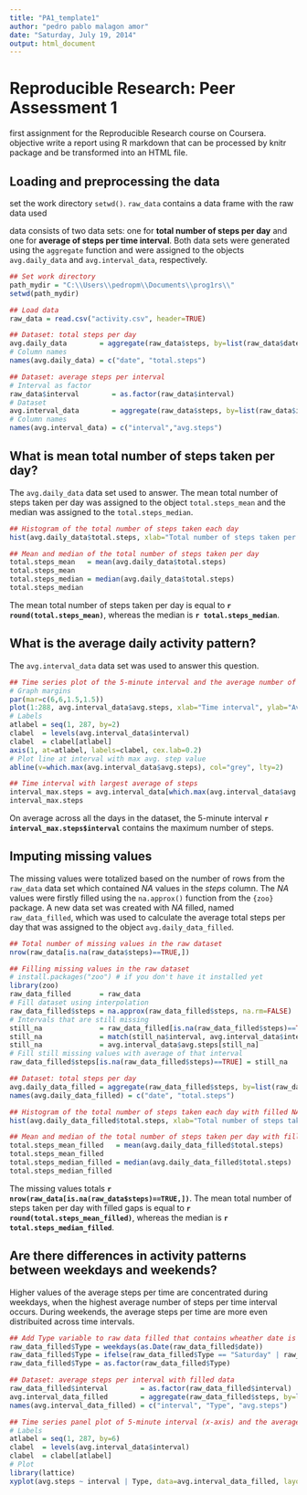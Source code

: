 ```yaml
---
title: "PA1_template1"
author: "pedro pablo malagon amor"
date: "Saturday, July 19, 2014"
output: html_document
---
```

# Reproducible Research: Peer Assessment 1
first assignment for the Reproducible Research course on Coursera. 
objective  write a report using R markdown that can be processed by knitr package and be transformed into an HTML file. 


## Loading and preprocessing the data
set the work directory `setwd()`. `raw_data` contains a data frame with the raw data used 

data consists of  two data sets: 
one for **total number of steps per day** and 
one for **average of steps per time interval**. 
Both data sets were generated using the `aggregate` function and were assigned to the objects `avg.daily_data` and `avg.interval_data`, respectively.

```r
## Set work directory
path_mydir = "C:\\Users\\pedropm\\Documents\\prog1rs\\"
setwd(path_mydir)

## Load data
raw_data = read.csv("activity.csv", header=TRUE)

## Dataset: total steps per day
avg.daily_data        = aggregate(raw_data$steps, by=list(raw_data$date), sum, na.rm=TRUE)
# Column names
names(avg.daily_data) = c("date", "total.steps")

## Dataset: average steps per interval
# Interval as factor
raw_data$interval        = as.factor(raw_data$interval)
# Dataset
avg.interval_data        = aggregate(raw_data$steps, by=list(raw_data$interval), mean, na.rm=TRUE)
# Column names
names(avg.interval_data) = c("interval","avg.steps")
```


## What is mean total number of steps taken per day?

The `avg.daily_data` data set  used to answer. 
The mean total number of steps taken per day was assigned to the object `total.steps_mean` and the median was assigned to the `total.steps_median`.

```r
## Histogram of the total number of steps taken each day
hist(avg.daily_data$total.steps, xlab="Total number of steps taken per day", breaks=20, col="lightblue", border="darkgrey", main="")

## Mean and median of the total number of steps taken per day
total.steps_mean   = mean(avg.daily_data$total.steps)
total.steps_mean
total.steps_median = median(avg.daily_data$total.steps)
total.steps_median
```

The mean total number of steps taken per day is equal to **`r round(total.steps_mean)`**, whereas the median is **`r total.steps_median`**. 


## What is the average daily activity pattern?

The `avg.interval_data` data set was used to answer this question. 


```r
## Time series plot of the 5-minute interval and the average number of steps taken
# Graph margins
par(mar=c(6,6,1.5,1.5))
plot(1:288, avg.interval_data$avg.steps, xlab="Time interval", ylab="Average steps per time interval", xlim=c(0,288), ylim=c(0,max(avg.interval_data$avg.steps)+20), xaxs="i", xaxt="n", type="l", col="deepskyblue", cex=1.5, cex.lab=1.5)
# Labels
atlabel = seq(1, 287, by=2)
clabel  = levels(avg.interval_data$interval)
clabel  = clabel[atlabel]
axis(1, at=atlabel, labels=clabel, cex.lab=0.2)
# Plot line at interval with max avg. step value
abline(v=which.max(avg.interval_data$avg.steps), col="grey", lty=2)

## Time interval with largest average of steps
interval_max.steps = avg.interval_data[which.max(avg.interval_data$avg.steps),]
interval_max.steps
```

On average across all the days in the dataset, the 5-minute interval **`r interval_max.steps$interval`** contains the maximum number of steps. 

## Imputing missing values

The missing values were totalized based on the number of rows from the `raw_data` data set which contained *NA* values in the *steps* column. The *NA* values were firstly filled using the `na.approx()` function from the `{zoo}` package. 
A new data set was created with *NA* filled, named `raw_data_filled`, which was used to calculate the average total steps per day that was assigned to the object `avg.daily_data_filled`.

```r
## Total number of missing values in the raw dataset
nrow(raw_data[is.na(raw_data$steps)==TRUE,])

## Filling missing values in the raw dataset
# install.packages("zoo") # if you don't have it installed yet
library(zoo)
raw_data_filled       = raw_data
# Fill dataset using interpolation
raw_data_filled$steps = na.approx(raw_data_filled$steps, na.rm=FALSE)
# Intervals that are still missing
still_na              = raw_data_filled[is.na(raw_data_filled$steps)==TRUE,]
still_na              = match(still_na$interval, avg.interval_data$interval)
still_na              = avg.interval_data$avg.steps[still_na]
# Fill still missing values with average of that interval
raw_data_filled$steps[is.na(raw_data_filled$steps)==TRUE] = still_na

## Dataset: total steps per day
avg.daily_data_filled = aggregate(raw_data_filled$steps, by=list(raw_data_filled$date), sum, na.rm=TRUE)
names(avg.daily_data_filled) = c("date", "total.steps")

## Histogram of the total number of steps taken each day with filled NA dataset
hist(avg.daily_data_filled$total.steps, xlab="Total number of steps taken per day", breaks=20, col="lightblue", border="darkgrey", main="")

## Mean and median of the total number of steps taken per day with filled NA dataset
total.steps_mean_filled   = mean(avg.daily_data_filled$total.steps)
total.steps_mean_filled
total.steps_median_filled = median(avg.daily_data_filled$total.steps)
total.steps_median_filled
```

The missing values totals **`r nrow(raw_data[is.na(raw_data$steps)==TRUE,])`**. The mean total number of steps taken per day with filled gaps is equal to **`r round(total.steps_mean_filled)`**, whereas the median is **`r total.steps_median_filled`**. 

## Are there differences in activity patterns between weekdays and weekends?

Higher values of the average steps per time are concentrated during weekdays, when the highest average number of steps per time interval occurs. During weekends, the average steps per time are more even distribuited across time intervals.

```r
## Add Type variable to raw data filled that contains wheather date is weekday or weekend
raw_data_filled$Type = weekdays(as.Date(raw_data_filled$date))
raw_data_filled$Type = ifelse(raw_data_filled$Type == "Saturday" | raw_data_filled$Type == "Sunday", "weekend", "weekday")
raw_data_filled$Type = as.factor(raw_data_filled$Type)

## Dataset: average steps per interval with filled data
raw_data_filled$interval        = as.factor(raw_data_filled$interval)
avg.interval_data_filled        = aggregate(raw_data_filled$steps, by=list(raw_data_filled$interval, raw_data_filled$Type), mean, na.rm=TRUE)
names(avg.interval_data_filled) = c("interval", "Type", "avg.steps")

## Time series panel plot of 5-minute interval (x-axis) and the average number of steps taken give weekday type
# Labels
atlabel = seq(1, 287, by=6)
clabel  = levels(avg.interval_data$interval)
clabel  = clabel[atlabel]
# Plot
library(lattice)
xyplot(avg.steps ~ interval | Type, data=avg.interval_data_filled, layout=c(1,2), type="l", ylab="Average steps per time interval", col="deepskyblue", scales=list(x=list(at=atlabel, labels=clabel)))
```
